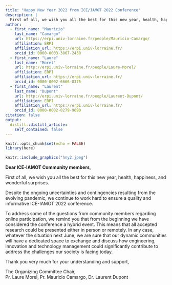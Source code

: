 ```yaml
---
title: "Happy New Year 2022 from ICE/IAMOT 2022 Conference"
description: |
  First of all, we wish you all the best for this new year, health, happiness and wonderful surprises.
author:
  - first_name: "Mauricio"
    last_name: "Camargo"
    url: https://erpi.univ-lorraine.fr/people/Mauricio-Camargo/
    affiliation: ERPI
    affiliation_url: https://erpi.univ-lorraine.fr/
    orcid_id: 0000-0003-3867-2438 
  - first_name: "Laure"
    last_name: "Morel"
    url: http://erpi.univ-lorraine.fr/people/Laure-Morel/
    affiliation: ERPI
    affiliation_url: https://erpi.univ-lorraine.fr/
    orcid_id: 0000-0002-6666-8375
  - first_name: "Laurent"
    last_name: "Dupont"
    url: http://erpi.univ-lorraine.fr/people/Laurent-Dupont/
    affiliation: ERPI
    affiliation_url: https://erpi.univ-lorraine.fr/
    orcid_id: 0000-0002-8279-9690
citation: false
output:
  distill::distill_article:
    self_contained: false
---
```



```r
knitr::opts_chunk$set(echo = FALSE)
library(here)
```


```r
knitr::include_graphics("hny2.jpeg")
```


**Dear ICE-IAMOT Community members**, 
 
First of all, we wish you all the best for this new year, health, happiness, and wonderful surprises.

Despite the ongoing uncertainties and contingencies resulting from the evolving pandemic, we continue to work hard to ensure a quality and informative ICE-IAMOT 2022 conference.

To address some of the questions from community members regarding online participation, we remind you that from the beginning we have considered the conference a hybrid event.
This means that all accepted research could be presented either in person or remotely.
In any case, whatever the situation next June, we are sure that our dynamic communities will have a dedicated space to exchange and discuss how engineering, innovation and technology management could significantly contribute to address the challenges our society is facing today.

Thank you very much for your understanding and support,

The Organizing Committee Chair,<br>
Pr. Laure Morel,  Pr. Mauricio Camargo, Dr. Laurent Dupont

